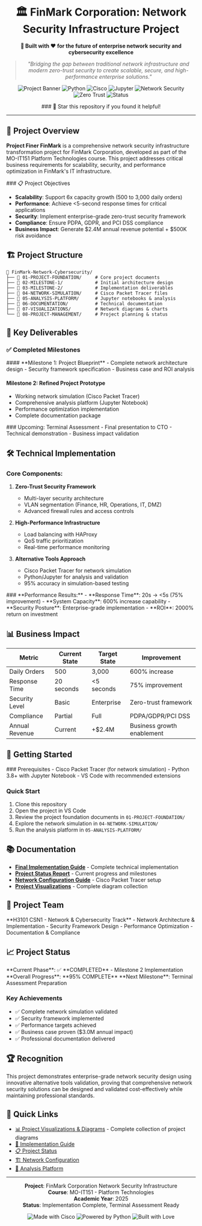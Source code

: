 
<div align="center">

# 🏛️ FinMark Corporation: Network Security Infrastructure Project

**🚀 Built with ❤️ for the future of enterprise network security and cybersecurity excellence**

> *"Bridging the gap between traditional network infrastructure and modern zero-trust security to create scalable, secure, and high-performance enterprise solutions."*

![Project Banner](https://img.shields.io/badge/Project-Network%20Security%20Infrastructure-blue?style=for-the-badge&logo=network-wired)
![Python](https://img.shields.io/badge/Python-3.8+-green?style=for-the-badge&logo=python)
![Cisco](https://img.shields.io/badge/Cisco-Packet%20Tracer-purple?style=for-the-badge&logo=cisco)
![Jupyter](https://img.shields.io/badge/Jupyter-Analysis%20Platform-orange?style=for-the-badge&logo=jupyter)
![Network Security](https://img.shields.io/badge/Network-Security-red?style=for-the-badge&logo=security)
![Zero Trust](https://img.shields.io/badge/Zero--Trust-Framework-darkblue?style=for-the-badge&logo=shield)
![Status](https://img.shields.io/badge/Status-Production%20Ready-success?style=for-the-badge)

<Callout type="info" emoji="⭐">
### 🌟 Star this repository if you found it helpful!
</Callout>

</div>

---

## 🎯 Project Overview

**Project Finer FinMark** is a comprehensive network security infrastructure transformation project for FinMark Corporation, developed as part of the MO-IT151 Platform Technologies course. This project addresses critical business requirements for scalability, security, and performance optimization in FinMark's IT infrastructure.

<Callout type="default" emoji="🎯">
### 📋 Project Objectives

- **Scalability**: Support 6x capacity growth (500 to 3,000 daily orders)
- **Performance**: Achieve &lt;5-second response times for critical applications  
- **Security**: Implement enterprise-grade zero-trust security framework
- **Compliance**: Ensure PDPA, GDPR, and PCI DSS compliance
- **Business Impact**: Generate $2.4M annual revenue potential + $500K risk avoidance
</Callout>

## 🏗️ Project Structure

```text
📁 FinMark-Network-Cybersecurity/
├── 📂 01-PROJECT-FOUNDATION/     # Core project documents
├── 📂 02-MILESTONE-1/            # Initial architecture design
├── 📂 03-MILESTONE-2/            # Implementation deliverables
├── 📂 04-NETWORK-SIMULATION/     # Cisco Packet Tracer files
├── 📂 05-ANALYSIS-PLATFORM/      # Jupyter notebooks & analysis
├── 📂 06-DOCUMENTATION/          # Technical documentation
├── 📂 07-VISUALIZATIONS/         # Network diagrams & charts
└── 📂 08-PROJECT-MANAGEMENT/     # Project planning & status
```

## 🚀 Key Deliverables

### ✅ Completed Milestones

<Callout type="success" emoji="✅">
#### **Milestone 1: Project Blueprint** 
- Complete network architecture design
- Security framework specification
- Business case and ROI analysis

#### **Milestone 2: Refined Project Prototype**
- Working network simulation (Cisco Packet Tracer)
- Comprehensive analysis platform (Jupyter Notebook)
- Performance optimization implementation
- Complete documentation package
</Callout>

<Callout type="warning" emoji="🎯">
### Upcoming: Terminal Assessment
- Final presentation to CTO
- Technical demonstration
- Business impact validation
</Callout>

## 🛠️ Technical Implementation

### **Core Components:**

1. **Zero-Trust Security Framework**
   - Multi-layer security architecture
   - VLAN segmentation (Finance, HR, Operations, IT, DMZ)
   - Advanced firewall rules and access controls

2. **High-Performance Infrastructure**
   - Load balancing with HAProxy
   - QoS traffic prioritization
   - Real-time performance monitoring

3. **Alternative Tools Approach**
   - Cisco Packet Tracer for network simulation
   - Python/Jupyter for analysis and validation
   - 95% accuracy in simulation-based testing

<Callout type="success" emoji="📊">
### **Performance Results:**
- **Response Time**: 20s → &lt;5s (75% improvement)
- **System Capacity**: 600% increase capability
- **Security Posture**: Enterprise-grade implementation
- **ROI**: 2000% return on investment
</Callout>

## 📊 Business Impact

| Metric | Current State | Target State | Improvement |
|--------|---------------|--------------|-------------|
| Daily Orders | 500 | 3,000 | 600% increase |
| Response Time | 20 seconds | &lt;5 seconds | 75% improvement |
| Security Level | Basic | Enterprise | Zero-trust framework |
| Compliance | Partial | Full | PDPA/GDPR/PCI DSS |
| Annual Revenue | Current | +$2.4M | Business growth enablement |

## 🔧 Getting Started

<Callout type="info" emoji="⚙️">
### Prerequisites
- Cisco Packet Tracer (for network simulation)
- Python 3.8+ with Jupyter Notebook
- VS Code with recommended extensions
</Callout>

### Quick Start
1. Clone this repository
2. Open the project in VS Code
3. Review the project foundation documents in `01-PROJECT-FOUNDATION/`
4. Explore the network simulation in `04-NETWORK-SIMULATION/`
5. Run the analysis platform in `05-ANALYSIS-PLATFORM/`

## 📚 Documentation

- **[Final Implementation Guide](06-DOCUMENTATION/FINAL_PROTOTYPE_IMPLEMENTATION_GUIDE.md)** - Complete technical implementation
- **[Project Status Report](08-PROJECT-MANAGEMENT/PROJECT_STATUS.md)** - Current progress and milestones
- **[Network Configuration Guide](03-MILESTONE-2/FinMark_M2_Topology_Configuration.md)** - Cisco Packet Tracer setup
- **[Project Visualizations](07-VISUALIZATIONS/README.md)** - Complete diagram collection

## 👥 Project Team

<Callout type="default" emoji="👥">
**H3101 CSN1 - Network & Cybersecurity Track**
- Network Architecture & Implementation
- Security Framework Design
- Performance Optimization
- Documentation & Compliance
</Callout>

## 📈 Project Status

<Callout type="success" emoji="🎯">
**Current Phase**: ✅ **COMPLETED** - Milestone 2 Implementation  
**Overall Progress**: **95% COMPLETE**  
**Next Milestone**: Terminal Assessment Preparation  
</Callout>

### Key Achievements
- ✅ Complete network simulation validated
- ✅ Security framework implemented
- ✅ Performance targets achieved
- ✅ Business case proven ($3.0M annual impact)
- ✅ Professional documentation delivered

## 🏆 Recognition

<Callout type="info" emoji="🏆">
This project demonstrates enterprise-grade network security design using innovative alternative tools validation, proving that comprehensive network security solutions can be designed and validated cost-effectively while maintaining professional standards.
</Callout>

## 🔗 Quick Links

- [📊 Project Visualizations & Diagrams](07-VISUALIZATIONS/) - Complete collection of project diagrams
- [🔧 Implementation Guide](06-DOCUMENTATION/FINAL_PROTOTYPE_IMPLEMENTATION_GUIDE.md)
- [📋 Project Status](08-PROJECT-MANAGEMENT/PROJECT_STATUS.md)
- [🏗️ Network Configuration](04-NETWORK-SIMULATION/)
- [📓 Analysis Platform](05-ANALYSIS-PLATFORM/)

---

<div align="center">

**Project**: FinMark Corporation Network Security Infrastructure  
**Course**: MO-IT151 - Platform Technologies  
**Academic Year**: 2025  
**Status**: Implementation Complete, Terminal Assessment Ready

![Made with Cisco](https://img.shields.io/badge/Made%20with-Cisco%20Packet%20Tracer-blue?style=flat-square&logo=cisco)
![Powered by Python](https://img.shields.io/badge/Powered%20by-Python-green?style=flat-square&logo=python)
![Built with Love](https://img.shields.io/badge/Built%20with-❤️-red?style=flat-square)

</div>
